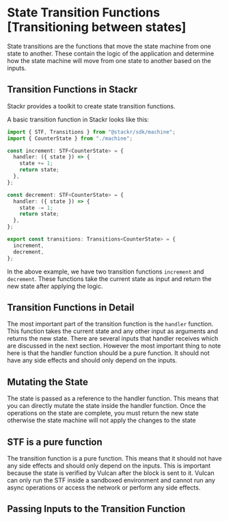 # State Transition Functions [Transitioning between states]

State transitions are the functions that move the state machine from one state to another. These contain the logic of the application and determine how the state machine will move from one state to another based on the inputs.

## Transition Functions in Stackr

Stackr provides a toolkit to create state transition functions.

A basic transition function in Stackr looks like this:

```typescript
import { STF, Transitions } from "@stackr/sdk/machine";
import { CounterState } from "./machine";

const increment: STF<CounterState> = {
  handler: ({ state }) => {
    state += 1;
    return state;
  },
};

const decrement: STF<CounterState> = {
  handler: ({ state }) => {
    state -= 1;
    return state;
  },
};

export const transitions: Transitions<CounterState> = {
  increment,
  decrement,
};
```

In the above example, we have two transition functions `increment` and `decrement`. These functions take the current state as input and return the new state after applying the logic.

## Transition Functions in Detail

The most important part of the transition function is the `handler` function. This function takes the current state and any other input as arguments and returns the new state. There are several inputs that handler receives which are discussed in the next section. However the most important thing to note here is that the handler function should be a pure function. It should not have any side effects and should only depend on the inputs.

## Mutating the State

The state is passed as a reference to the handler function. This means that you can directly mutate the state inside the handler function. Once the operations on the state are complete, you must return the new state otherwise the state machine will not apply the changes to the state

## STF is a pure function

The transition function is a pure function. This means that it should not have any side effects and should only depend on the inputs. This is important because the state is verified by Vulcan after the block is sent to it. Vulcan can only run the STF inside a sandboxed environment and cannot run any async operations or access the network or perform any side effects.

## Passing Inputs to the Transition Function
